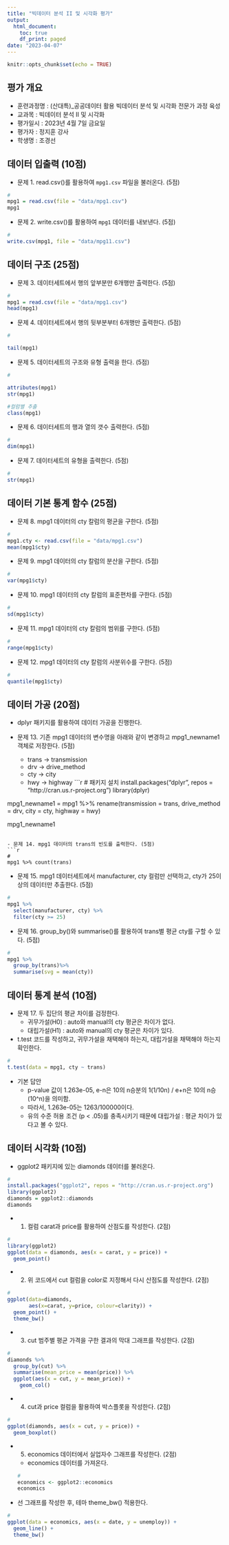 ```yaml
---
title: "빅데이터 분석 II 및 시각화 평가"
output:
  html_document:
    toc: true
    df_print: paged
date: "2023-04-07"
---
```


```r
knitr::opts_chunk$set(echo = TRUE)


```

## 평가 개요
- 훈련과정명 : (산대특)_공공데이터 활용 빅데이터 분석 및 시각화 전문가 과정 육성
- 교과목 : 빅데이터 분석 Ⅱ 및 시각화
- 평가일시 : 2023년 4월 7일 금요일
- 평가자 : 정지훈 강사
- 학생명 : 조경선

## 데이터 입출력 (10점)
- 문제 1. read.csv()를 활용하여 `mpg1.csv` 파일을 불러온다. (5점)
```r
# 
mpg1 = read.csv(file = "data/mpg1.csv")
mpg1

```

- 문제 2. write.csv()를 활용하여 `mpg1` 데이터를 내보낸다. (5점)
```r
# 
write.csv(mpg1, file = "data/mpg11.csv")
```

## 데이터 구조 (25점)
- 문제 3. 데이터세트에서 행의 앞부분만 6개행만 출력한다. (5점)
```r
# 
mpg1 = read.csv(file = "data/mpg1.csv")
head(mpg1)
```

- 문제 4. 데이터세트에서 행의 뒷부분부터 6개행만 출력한다. (5점)
```r
# 

tail(mpg1)

```

- 문제 5. 데이터세트의 구조와 유형 출력을 한다. (5점)
```r
# 

attributes(mpg1)
str(mpg1)

#컬럼별 추출
class(mpg1)
```

- 문제 6. 데이터세트의 행과 열의 갯수 출력한다. (5점)
```r
# 
dim(mpg1)
```


- 문제 7. 데이터세트의 유형을 출력한다. (5점)
```r
# 
str(mpg1)
```
## 데이터 기본 통계 함수 (25점)
- 문제 8. mpg1 데이터의 cty 칼럼의 평균을 구한다. (5점)
```r
# 
mpg1.cty <- read.csv(file = "data/mpg1.csv")
mean(mpg1$cty)
```

- 문제 9. mpg1 데이터의 cty 칼럼의 분산을 구한다. (5점)
```r
# 
var(mpg1$cty)
```

- 문제 10. mpg1 데이터의 cty 칼럼의 표준편차를 구한다. (5점)
```r
# 
sd(mpg1$cty)
```

- 문제 11. mpg1 데이터의 cty 칼럼의 범위를 구한다. (5점)
```r
# 
range(mpg1$cty)
```
- 문제 12. mpg1 데이터의 cty 칼럼의 사분위수를 구한다. (5점)
```r
# 
quantile(mpg1$cty)

```

## 데이터 가공 (20점)
- dplyr 패키지를 활용하여 데이터 가공을 진행한다. 

- 문제 13. 기존 mpg1 데이터의 변수명을 아래와 같이 변경하고 mpg1_newname1 객체로 저장한다. (5점) 
  + trans -> transmission
  + drv -> drive_method
  + cty -> city
  + hwy -> highway
```r

# 패키지 설치
install.packages("dplyr", repos = "http://cran.us.r-project.org")
library(dplyr) 

mpg1_newname1 = mpg1 %>%
rename(transmission = trans,
       drive_method = drv,
       city = cty,
       highway = hwy) 

mpg1_newname1
```

- 문제 14. mpg1 데이터의 trans의 빈도를 출력한다. (5점)
```r
# 
mpg1 %>% count(trans)
```

- 문제 15. mpg1 데이터세트에서 
manufacturer, cty 컬럼만 선택하고, cty가 25이상의 데이터만 추출한다. (5점)
```r
# 
mpg1 %>% 
  select(manufacturer, cty) %>% 
  filter(cty >= 25)

```

- 문제 16. group_by()와 summarise()를 활용하여 trans별 평균 cty를 구할 수 있다. (5점)
```r
# 
mpg1 %>%
  group_by(trans)%>%
  summarise(svg = mean(cty))
```

## 데이터 통계 분석 (10점)
- 문제 17. 두 집단의 평균 차이를 검정한다. 
  + 귀무가설(H0) : auto와 manual의 cty 평균은 차이가 없다. 
  + 대립가설(H1) : auto와 manual의 cty 평균은 차이가 있다. 
- t.test 코드를 작성하고, 귀무가설을 채택해야 하는지, 대립가설을 채택해야 하는지 확인한다. 
```r
# 
t.test(data = mpg1, cty ~ trans)
```
- 기본 답안
  + p-value 값이 1.263e-05, e-n은 10의 n승분의 1(1/10n) / e+n은 10의 n승(10^n)을 의미함. 
  + 따라서, 1.263e-05는 1263/100000이다. 
  + 유의 수준 허용 조건 (p < .05)를 충족시키기 때문에 대립가설 : 평균 차이가 있다고 볼 수 있다. 
  
  
## 데이터 시각화 (10점)
- ggplot2 패키지에 있는 diamonds 데이터를 불러온다. 
```r
# 
install.packages("ggplot2", repos = "http://cran.us.r-project.org")
library(ggplot2)
diamonds = ggplot2::diamonds
diamonds
```

- (1) 컬럼 carat과 price를 활용하여 산점도를 작성한다. (2점)
```r
# 
library(ggplot2)
ggplot(data = diamonds, aes(x = carat, y = price)) + 
  geom_point()
```

- (2) 위 코드에서 cut 컬럼을 color로 지정해서 다시 산점도를 작성한다. (2점)
```r
# 
ggplot(data=diamonds, 
       aes(x=carat, y=price, colour=clarity)) + 
  geom_point() +
  theme_bw()
```

- (3) cut 범주별 평균 가격을 구한 결과의 막대 그래프를 작성한다. (2점)
```r
# 
diamonds %>% 
  group_by(cut) %>% 
  summarise(mean_price = mean(price)) %>% 
  ggplot(aes(x = cut, y = mean_price)) + 
    geom_col()
```

- (4) cut과 price 컬럼을 활용하여 박스플롯을 작성한다. (2점)

```r
# 
ggplot(diamonds, aes(x = cut, y = price)) + 
  geom_boxplot()
```

- (5) economics 데이터에서 실업자수 그래프를 작성한다. (2점)
  + economics 데이터를 가져온다. 
```r
# 
economics <- ggplot2::economics
economics
```

- 선 그래프를 작성한 후, 테마 theme_bw() 적용한다. 
```r
# 
ggplot(data = economics, aes(x = date, y = unemploy)) + 
  geom_line() + 
  theme_bw()
```

